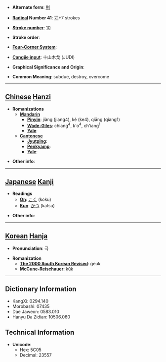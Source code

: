* '''Alternate form''': [[剋]]

* '''[[Wiktionary:Chinese radical index| Radical]] Number 41''': [[Wiktionary:Chinese radical index 寸|寸]]+7 strokes

* '''[[Wiktionary:Chinese total strokes index|Stroke number]]''': [[Wiktionary:Chinese total strokes index 10|10]]

* '''Stroke order''': 

* '''[[Wiktionary:Chinese four corner index|Four-Corner System]]''': 

* '''[[Wiktionary:Chinese Cangjie index|Cangjie input]]''': 十山木戈 (JUDI)

* '''Graphical Significance and Origin''': 

* '''Common Meaning''': subdue, destroy, overcome

----

== [[Chinese]] [[Hanzi]] ==

* '''Romanizations'''
** '''[[Mandarin]]'''
*** '''[[Pinyin]]''': jiàng (jiang4), kè (ke4), qiāng (qiang1)
*** '''[[Wade-Giles]]''': chiang<sup>4</sup>, k'o<sup>4</sup>, ch'iang<sup>1</sup>
*** '''[[Yale]]''': 
** '''[[Cantonese]]'''
*** '''[[Jyutping]]''':
*** '''[[Penkyamp]]''': 
*** '''[[Yale]]''': 

* '''Other info''': 

----

== [[Japanese]] [[Kanji]] ==

* '''Readings'''
** '''[[On]]''': [[こく]] (koku)
** '''[[Kun]]''': [[かつ]] (katsu)

* '''Other info''':  

----

== [[Korean]] [[Hanja]] ==

* '''Pronunciation''': 극

* '''Romanization'''
** '''[[The 2000 South Korean Revised Romanization|The 2000 South Korean Revised]]''': geuk
** '''[[McCune-Reischauer]]''': kŭk

----

== Dictionary Information ==

* KangXi: 0294.140
* Morobashi: 07435
* Dae Jaweon: 0583.010
* Hanyu Da Zidian: 10506.060

== Technical Information ==

* '''Unicode''':
** Hex: 5C05
** Decimal: 23557